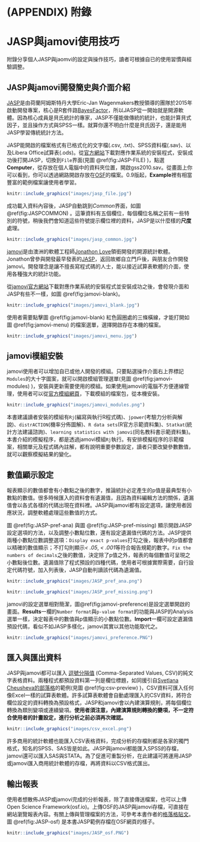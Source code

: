 \cleardoublepage 
# (APPENDIX) 附錄 {-} 

# JASP與jamovi使用技巧

附錄分享個人JASP與jaomvi的設定與操作技巧，讀者可根據自已的使用習慣與經驗調整。

## JASP與jamovi開發簡史與介面介紹 {#app-part1}

[JASP](https://jasp-stats.org/)是由荷蘭阿姆斯特丹大學Eric-Jan Wagenmakers教授領導的團隊於2015年啟動開發專案，核心是R套件路[BayesFactor](http://bayesfactorpcl.r-forge.r-project.org/)，所以JASP從一開始就是開源軟體。因為核心成員是貝氏統計的專家，JASP不僅能做傳統的統計，也能計算貝式因子，並且操作方式與SPSS一樣。就算你還不明白什麼是貝氏因子，還是能用JASP學習傳統統計方法。

JASP能開啟的檔案格式有已格式化的文字檔(.csv, .txt)、SPSS資料檔(.sav)、以及Libera Office試算表(.ods)。從[官方網站](https://jasp-stats.org/)下載對應作業系統的安裝程式，安裝成功後打開JASP，切換到`File`界面(見圖 \@ref(fig:JASP-FILE) )，點選**Computer**，從存放在個人電腦中的資料夾位置，開啟gss2010.sav。從畫面上你可以看到，你可以透過網路開啟存放在[OSF](https://osf.io/)的檔案。0.9版起，**Example**裡有相當豐富的範例檔案讓使用者學習。


```r
knitr::include_graphics("images/jasp_file.jpg")
```

成功載入資料內容後，JASP自動跳到*Common*界面，如圖 \@ref(fig:JASPCOMMON) 。這筆資料有五個欄位，每個欄位名稱之前有一些特別的符號，稍後我們會知道這些符號提示欄位裡的資料，JASP是以什麼樣的**尺度**處理。

```r
knitr::include_graphics("images/jasp_common.jpg")
```

[jamovi](https://www.jamovi.org/)是由澳洲的軟體工程師[Jonathon Love](https://jona.thon.love/)領銜開發的開源統計軟體。Jonathon曾參與開發最早發表的[JASP](https://jona.thon.love/)，返回故鄉自立門戶後，與朋友合作開發jamovi。開發理念是讓不擅長寫程式碼的人士，能以接近試算表軟體的介面，使用各種強大的統計功能。

從[jamovi官方網站](https://www.jamovi.org/)下載對應作業系統的安裝程式並安裝成功之後，會發現介面和JASP有些不一樣，如圖 \@ref(fig:jamovi-blank)。

```r
knitr::include_graphics("images/jamovi_blank.jpg")
```

使用者需要點擊圖 \@ref(fig:jamovi-blank) 紅色圓圈處的三條橫線，才能打開如圖 \@ref(fig:jamovi-menu) 的檔案選單，選擇開啟存在本機的檔案。

```r
knitr::include_graphics("images/jamovi_menu.jpg")
```

## jamovi模組安裝  {#app-part2}

jamovi使用者可以增加自已或他人開發的模組。只要點選操作介面右上界標記`Modules`的大十字圖案，就可以開啟模組管理選單(見圖 \@ref(fig:jamovi-modules) )，安裝與更新需要使用的模組。如果使用jamovi的電腦不方便連線管理，使用者可以從[官方模組網頁](https://www.jamovi.org/library.html)，下載模組的檔案包，從本機安裝。

```r
knitr::include_graphics("images/jamovi_modules.png")
```

本書建議讀者安裝的模組有`Rj`(編寫與執行R程式碼)、`jpower`(考驗力分析與解說)、`distrACTION`(機率分佈圖解)、`R data sets`(R官方示範資料集)、`Statkat`(統計方法建議諮詢)、`learning statistics with jamovi`(同名教科書示範資料集)。本書介紹的模擬程序，都是透過jamovi模組`Rj`執行。有安排模擬程序的示範檔案，相關單元及程式碼內註解，都有說明重要參數設定，讀者只要改變參數數值，就可以觀察模擬結果的變化。

## 數值顯示設定 {#app-part3}

報表顯示的數值都會有小數點之後的數字，推論統計必定產生的p值是最典型有小數點的數值。很多時候匯入的資料會有遺漏值，且因為資料編輯方法的關係，遺漏值會以各式各樣的代碼出現在資料裡。JASP與jamovi都有設定選項，讓使用者因應狀況，調整軟體處理這些數值的方式。

圖 \@ref(fig:JASP-pref-ana) 與圖 \@ref(fig:JASP-pref-missing) 顯示開啟JASP設定選項的方法，以及調整小數點位數，還有設定遺漏值代碼的方法。JASP提供兩種小數點位數調整選項：`Display exact p-values`打勾之後，報表中的p值都會以精確的數值顯示；不打勾則顯示*< .05*, *< .001*等符合報告規範的數字。`Fix the numbers of decimals`之後的數值，決定除了p值之外，報表的每個數值可呈現之小數點後位數。遺漏值除了程式預設的四種代碼，使用者可根據實際需要，自行設定代碼符號，加入列表後，JASP自動判讀該代碼為遺漏值。

```r
knitr::include_graphics("images/JASP_pref_ana.png")
```


```r
knitr::include_graphics("images/JASP_pref_missing.png")
```

jamovi的設定選單相對簡潔，圖\@ref(fig:jamovi-preference)是設定選單開啟的畫面。**Results**一欄的`Number format`與`p-value format`的功能與JASP的Analysis選單一樣，決定報表中的數值與p值顯示的小數點位數。**Import**一欄可設定遺漏值預設代碼，看似不如JASP多樣化，jamovi其實以其他功能取代之。

```r
knitr::include_graphics("images/jamovi_preference.PNG")
```

## 匯入與匯出資料 {#app-part4}

JASP與jamovi都可以匯入 [逗號分隔值](https://en.wikipedia.org/wiki/Comma-separated_values) (Comma-Separated Values, CSV)的純文字表格資料。兩種程式都預設資料第一列是欄位標題，如同援引自[Svetlana Cheusheva的部落格](https://www.ablebits.com/office-addins-blog/2014/05/01/convert-csv-excel/)的範例(見圖 \@ref(fig:csv-preview) )，CSV資料可匯入任何像Excel一樣的試算表軟體。許多試算表軟體會自動處理匯入的CSV資料，將符合欄位設定的資料轉換為預設格式，JASP和jamovi會以內建演算規則，將每個欄位轉換為類別變項或連續變項。**使用者須注意，內建演算規則轉換的變項，不一定符合使用者的計畫設定，進行分析之前必須再次確認。**

```r
knitr::include_graphics("images/csv_excel.png")
```

許多商用的統計軟體也能匯入CSV表格資料，完成分析的存檔則都是各家的獨門格式，知名的SPSS、SAS皆是如此。JASP與jamovi都能匯入SPSS的存檔，jamovi還可以匯入SAS與STATA。為了促進可重製分析，在此建議可將運用JASP或jamovi匯入商用統計軟體的存檔，再將資料以CSV格式匯出。


## 輸出報表 {#app-part5}

使用者想散佈JASP或jamovi完成的分析報表，除了直接傳送檔案，也可以上傳Open Science Framework(osf.io)。上傳OSF的JASP與jamovi存檔，可直接在網站瀏覽報表內容。有關上傳與管理檔案的方法，可參考本書作者的[格落格貼文](http://scchen.com/zh/post/open-science-framework.zh/)。圖 \@ref(fig:JASP-osf) 是本書JASP範例存檔在OSF網頁的樣子。


```r
knitr::include_graphics("images/JASP_osf.PNG")
```


